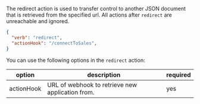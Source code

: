 The redirect action is used to transfer control to another JSON document that is retrieved from the specified url.  All actions after `redirect` are unreachable and ignored.

```json
{
  "verb": "redirect",
  "actionHook": "/connectToSales",
}
```

You can use the following options in the `redirect` action:

| option        | description | required  |
| ------------- |-------------| -----|
| actionHook | URL of webhook to retrieve new application from.  | yes |

